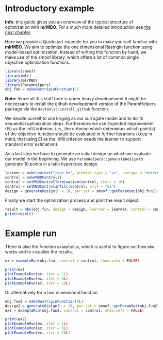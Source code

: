 # Introductory example

**Info:** this guide gives you an overview of the typical structure of optimization with **mrMBO**. For a much more
detailed introduction see [the next chapter](in_deph_introduction.md).

Here we provide a Quickstart example for you to make yourself familiar with **mlrMBO**. We aim to optimize the one dimensional Rastrigin function using model-based optimization. Instead of writing this function by hand, we make use of the smoof library, which offers a lot of common single objective optimization functions.

```r
library(smoof)
library(mlr)
library(mlrMBO)
library(ParamHelpers)
obj.fun = makeRastriginFunction(1)
```

**Note:** Since all this stuff here is under heavy developement it might be neccessary to install the github developement version of the ParamHelpers package via the `devtools::install_github` function.

We decide ourself to use kriging as our surrogate model and to do 10 sequential optimization steps. Furthermore we use Expected Improvement (EI) as the infill criterion, i. e., the criterion which determines which point(s) of the objective function should be evaluated in further iterations (keep in mind, that using EI as the infill criterion needs the learner to support standard error estimation). 

As a last step we have to generate an initial design on which we evaluate our model in the beginning. We use `ParamHelpers::generateDesign` to generate 10 points in a latin hypercube design.

```r
learner = makeLearner("regr.km", predict.type = "se", covtype = "matern3_2")
control = makeMBOControl()
control = setMBOControlTermination(control, iters = 10)
control = setMBOControlInfill(control, crit = "ei")
design = generateDesign(n = 10, par.set = smoof::getParamSet(obj.fun))
```

Finally we start the optimization process and print the result object.

```r
result = mbo(obj.fun, design = design, learner = learner, control = control, show.info = TRUE)
print(result)
```

# Example run

There is also the function `exampleRun`, which is useful to figure out how `mbo` works and to visualize the results.

```r
ex = exampleRun(obj.fun, control = control, show.info = FALSE)
```
```r
print(ex)
plotExampleRun(ex, iter = 1L)
plotExampleRun(ex, iter = 3L)
plotExampleRun(ex, iter = 10L)
```

Or alternatively for a two dimensional function

```r
obj.fun2 = makeRastriginFunction(2L)
design2 = generateDesign(n = 10, par.set = smoof::getParamSet(obj.fun2))
ex2 = exampleRun(obj.fun2, control = control, show.info = FALSE)
```
```r
print(ex2)
plotExampleRun(ex, iter = 1L)
plotExampleRun(ex, iter = 3L)
plotExampleRun(ex, iter = 10L)
```






